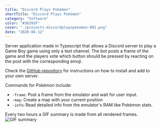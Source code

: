 ```yaml
---
title: "Discord Plays Pokémon"
shortTitle: "Discord Plays Pokémon"
category: "Software"
color: "#36393F"
cover: "./projects-discordplayspokemon-001.png"
date: "2020-04-12"
---
```


Server application made in Typescript that allows a Discord server to play a Game Boy game using only a text channel. The bot posts a frame of the game and the players vote which button should be pressed by reacting on the post with the corresponding emoji.

Check the [GitHub repository](https://github.com/DrSkunk/discord-plays-pokemon) for instructions on how to install and add to your own server.

Commands for Pokémon include:

- `-frame`: Post a frame from the emulator and wait for user input.
- `-map`: Create a map with your current position
- `-info`: Read detailed info from the emulator's RAM like Pokémon stats.

Every two hours a GIF summary is made from all rendered frames.
![GIF summary](https://i.imgur.com/5Lr5CoE.gif)
